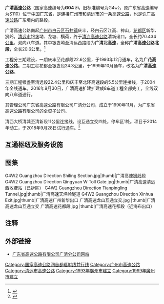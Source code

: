 {{中国高速公路信息框
| 编号 = G0421
| 名称 = 许昌—广州高速公路（广清—清新）
| 自定头部 = [[File:China_Expwy_G0421_sign_with_name.svg|152px]]
| 地圖 = 
| 路線簡稱 = 广清
| 最近通車日期 = 2004年12月
| 规划总里程 = 71.9
| 起點 = [[广州市|广州市]][[白云区_(广州市)|白云区]][[石井镇|石井镇]]庆丰
| 終點 = [[清远市|清远市]][[清新区|清新区]]
| 出口處數 = 14
| 服务区数 =
| 停车区数 = 1（回澜）
}}

'''广清高速公路'''（国家高速编号为'''G04 <small>21</small>'''，旧标准编号为G4<small>w2</small>，原广东省高速编号为S110）位于[[中国|中国]][[广东省|广东省]]，是连接[[广州市|广州市]]和[[清远市|清远市]]的一条[[高速公路|高速公路]]，也是[[许广高速公路|许广高速公路]]广东境内的路段。

广清高速公路南起[[广州市|广州市]][[白云区_(广州)|白云区]][[石井镇|石井镇]]庆丰，经白云区江高、神山，[[花都区|花都区]]新华、狮岭，[[清远市|清远市]]银盏坳、龙塘、横荷，终于[[清连高速公路|清连高速公路]]清新迳口，全长约70.434[[公里|公里]]，双向八车道。其中银盏坳至清远西路段为'''广清北高速'''，全称'''广清高速公路北段'''，全长20.6公里。<ref>{{Cite web |url=http://www.southcn.com/news/dishi/qingyuan/tp/200412270439.htm |title=广清高速公路北段正式通车 |accessdate=2013-03-22 |archive-date=2016-03-04 |archive-url=https://web.archive.org/web/20160304220855/http://www.southcn.com/news/dishi/qingyuan/tp/200412270439.htm |dead-url=no }}</ref>

工程分三期建设，一期庆丰至花都段22.6公里，于1993年12月通车，名为'''广花高速公路'''。二期工程花都至银盏段24.3公里，于1999年10月通车，改名为'''广清高速公路'''。

三期工程银盏至清远段22.4公里和庆丰至北环高速段的5.5公里连接线，于2004年全线通车。2016年9月30日，广清高速扩建扩建成8车道工程全部完工，全线双向八车道通行。

其管理公司广东省高速公路有限公司广清分公司，成立于1990年11月，为广东省高速公路有限公司的全资子公司。

清西大桥清城至清新段11公里连接线，设互通立交四处，停车区1处。项目于2014年动工，于2018年9月28日试行通车。<ref>{{Cite web|url=http://www.qyjj.gov.cn/gdqy/400zwyw/201809/a84f0a3437f34c1ea9683b735763abb1.shtml|title=清远市清西大桥及接线工程(广清和清连高速连接线工程)试行通车|accessdate=2018-10-07|work=www.qyjj.gov.cn|archive-url=https://web.archive.org/web/20181007223424/http://www.qyjj.gov.cn/gdqy/400zwyw/201809/a84f0a3437f34c1ea9683b735763abb1.shtml|archive-date=2018-10-07|dead-url=yes}}</ref>

== 互通枢纽及服务设施 ==
{{Start expwy exit box|place=1}}
{{Expwy exit item|place=[[广州市|广州市]]<br />[[白云区_(广州市)|白云区]]|place rows=7|type=H|name=广清|dist start=0 km|highway connection={{China Expwy Name|S81|[[广州环城高速公路|广州环城高速公路]]|P=Guangdong |L1=S15|P1=Guangdong}}|road connection=[[增槎路|增槎路]]<br>[[广州内环路|广州内环路]]}}
{{Expwy exit item|type=E|name=石井|dist start=3km|road connection=[[增槎路|增槎路]]|comment=双方向只出不进}}
{{Expwy exit item|type=T|name=庆丰收费站|dist start=5.75km|comment=}}
{{Expwy exit item|type=E|index=8|name=朝阳|dist start=11.45 km|highway connection={{China Expwy Name|S8|[[華南快速幹線|華南快速幹線]]三期|P=Guangdong}}<br/>{{China Expwy Name|S8|[[广佛肇高速公路|广佛肇高速公路]]|P=Guangdong}}|road connection={{中国国道名|321|鸦岗南大道}}|comment=}}
{{Expwy exit item|type=E|index=15|name=江高|dist start=16.35 km|road connection={{中国县道名|266|江石西路}}}}
{{Expwy exit item|type=H|index=18|name=龙山|dist start=17.80 km|highway connection={{China Expwy Name|G1508|[[广州北二环高速公路|广州北二环高速公路]]|L1=G15}}<br>{{China Expwy Name|G1508|[[广州西二环高速公路|广州西二环高速公路]]|L1=G15}}|road connection={{中国县道名|280}}|comment={{中国县道名|280|出口暂未开放}}}}
{{Expwy exit item|type=E|index=20|name=神山|dist start=23.15 km|road connection={{中国省道名|267|P=广东|神山大道}}<br>石南路<br>大岭南路}}
{{Expwy exit item|place=[[广州市|广州市]]<br />[[花都区|花都区]]|place rows=5|type=E|index=25|name=新华|dist start=28.35 km|road connection={{中国省道名|114|P=广东|农新路}}<br>{{中国省道名|114|P=广东|风神大道}}}}
{{Expwy exit item|type=E|index=31|name=海布|dist start=33.75 km|road connection={{中国县道名|283|平步大道中}}<br>狮岭大道东<br>717乡道}}
{{Expwy exit item|type=S|name=獅嶺服务区|dist start=km|state=D}}
{{Expwy exit item|type=E|name=螺塘|dist start= km|road connection=|state=U}}
{{Expwy exit item|type=H|index=37|name=狮岭|dist start=41.95 km|highway connection={{China Expwy Name|G94|[[肇花高速公路|肇花高速公路]]}}}}
{{Expwy exit item|place=[[清遠市|清遠市]]<br />[[清城区|清城区]]|place rows=7|index=45|type=E|name=古钱岭|dist start=50.45 km|road connection={{中国国道名|107|广清大道}}|comment=}}
{{Expwy exit item|type=E|name=龙塘|index=52|dist start=58.55 km|road connection={{中国省道名|253|P=广东}}}}
{{Expwy exit item|type=H|name=云路|dist start=|highway connection={{China Expwy Name|S16|[[佛清从高速公路|佛清从高速公路]]|P=Guangdong}}|state=U}}
{{Expwy exit item|type=S|name=横荷服务区|dist start=km|state=u}}
{{Expwy exit item|type=E|name=清远|alias=横荷|index=60/1303|dist start=68.82 km|road connection={{中国省道名|114|P=广东|清远大道}}|comment=}}
{{Expwy exit item|type=E|name=清远西|index=1302|dist start=71.90 km|road connection={{中国国道名|107|江南北路}}<br>{{中国国道名|107|人民四路}}|comment=接续道路原属{{中国省道名|354|P=广东}}}}
{{Expwy exit item|type=E|name=人民路|index=63|dist start= km|road connection=Y188乡道|state=u}}
{{Expwy exit item|place=[[清遠市|清遠市]]<br />[[清新区|清新区]]|place rows=3|type=P|name=回澜停车区|dist start=km}}
{{Expwy exit item|type=E|name=回澜|index=69|dist start= km|road connection={{中国省道名|354|P=广东}}|state=|comment=}}
{{Expwy exit item|type=H|name=清新|index=74|dist start=km|highway connection={{China Expwy Name|S14|[[汕湛高速公路清云段|汕湛高速公路清云段]]|P=Guangdong}}<br>{{China Expwy Name|S14|[[汕湛高速公路惠清段|汕湛高速公路惠清段]]|P=Guangdong}}<br>{{China Expwy Name|G0421|[[清连高速公路|清连高速公路]]}}|state=|comment=}}
{{End expwy exit box|place=1}}

==图集==
<gallery>
G4W2 Guangzhou Direction Shiling Section.jpg|thumb|广清高速[[狮岭|狮岭]]段
G4W2 Guangzhou Direction Qingyuan W Toll Gate.jpg|thumb|广清高速清远西收费站（已拆除）
G4W2 Guangzhou Direction Tianpingling Tunnel.jpg|thumb|广清高速天坪岭隧道
G4W2 Guangzhou Direction Xinhua Exit.jpg|thumb|广清高速广州新华出口
广清高速龙山互通立交.jpg |thumb|广清高速龙山互通立交
广清高速花都段.jpg |thumb|广清高速花都段（近海布出口）
</gallery>

==注释==
{{reflist}}
== 外部链接 ==
*[http://www.gqfreeway.com/Default.aspx 广东省高速公路有限公司广清分公司网站]{{dead link|date=2018年2月 |bot=InternetArchiveBot |fix-attempted=yes }}

{{广州主要道路}}
{{广东省高速公路|nocat}}

[[Category:国家高速公路网首都辐射线并行线|Category:国家高速公路网首都辐射线并行线]]
[[Category:广州市高速公路|Category:广州市高速公路]]
[[Category:清远市高速公路|Category:清远市高速公路]]
[[Category:1993年廣州市建立|Category:1993年廣州市建立]]
[[Category:1999年廣州市建立|Category:1999年廣州市建立]]